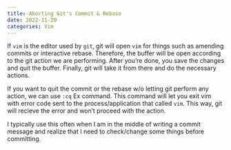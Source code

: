 ```yaml
---
title: Aborting Git's Commit & Rebase
date: 2022-11-20
categories: Vim
---
```

If `vim` is the editor used by `git`, git will open `vim` for things such as amending commits or interactive rebase. Therefore, the buffer will be open according to the git action we are performing. After you're done, you save the changes and quit the buffer. Finally, git will take it from there and do the necessary actions.

If you want to quit the commit or the rebase w/o letting git perform any action, we can use `:cq` Ex command. This command will let you exit vim with error code sent to the process/application that called `vim`. This way, git will recieve the error and won't proceed with the action.

I typically use this often when I am in the middle of writing a commit message and realize that I need to check/change some things before committing.
